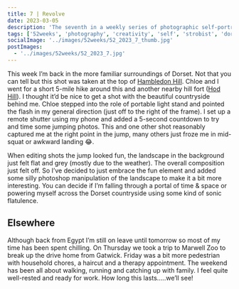 ```yaml
---
title: 7 | Revolve
date: 2023-03-05
description: 'The seventh in a weekly series of photographic self-portraits of Stuart Mackenzie. This week I cannot decide if I appear to be falling or flying!'
tags: ['52weeks', 'photography', 'creativity', 'self', 'strobist', 'dorset']
socialImage: '../images/52weeks/52_2023_7_thumb.jpg'
postImages:
  - '../images/52weeks/52_2023_7.jpg'
---
```



<GatsbyImage
  alt="Stu appears to be falling center frame into some kind of spirally revolving portal!"
  title="Seven - Revolve"
  image={getImage(props.data.mdx.frontmatter.postImages[0])}
  className="imageFull"
/>

This week I’m back in the more familiar surroundings of Dorset. Not that you can tell but this shot was taken at the top of [Hambledon Hill](https://www.nationaltrust.org.uk/visit/dorset/hambledon-hill). Chloe and I went for a short 5-mile hike around this and another nearby hill fort ([Hod Hill](https://www.nationaltrust.org.uk/visit/dorset/hod-hill)). I thought it’d be nice to get a shot with the beautiful countryside behind me. Chloe stepped into the role of portable light stand and pointed the flash in my general direction (just off to the right of the frame). I set up a remote shutter using my phone and added a 5-second countdown to try and time some jumping photos. This and one other shot reasonably captured me at the right point in the jump, many others just froze me in mid-squat or awkward landing 😂.

When editing shots the jump looked fun, the landscape in the background just felt flat and grey (mostly due to the weather). The overall composition just felt off. So I’ve decided to just embrace the fun element and added some silly photoshop manipulation of the landscape to make it a bit more interesting. You can decide if I’m falling through a portal of time & space or powering myself across the Dorset countryside using some kind of sonic flatulence.

## Elsewhere

Although back from Egypt I’m still on leave until tomorrow so most of my time has been spent chilling. On Thursday we took a trip to Marwell Zoo to break up the drive home from Gatwick. Friday was a bit more pedestrian with household chores, a haircut and a therapy appointment. The weekend has been all about walking, running and catching up with family. I feel quite well-rested and ready for work. How long this lasts…..we’ll see!
